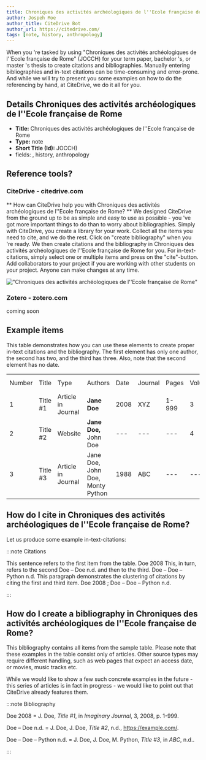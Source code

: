 ```yaml
---
title: Chroniques des activités archéologiques de l''Ecole française de Rome
author: Jospeh Moe
author_title: CiteDrive Bot
author_url: https://citedrive.com/
tags: [note, history, anthropology]
---
```


When you 're tasked by using "Chroniques des activités archéologiques de l''Ecole française de Rome" (JOCCH) for your term paper, bachelor 's, or master 's thesis to create citations and bibliographies.
Manually entering bibliographies and in-text citations can be time-consuming and error-prone. And while we will try to present you some examples on how to do the referencing by hand, at CiteDrive, we do it all for you.

## Details  Chroniques des activités archéologiques de l''Ecole française de Rome
* **Title:** Chroniques des activités archéologiques de l''Ecole française de Rome
* **Type:** note
* **Short Title (Id):** JOCCH)
* fields: , history, anthropology

## Reference tools?
### CiteDrive - citedrive.com
** How can CiteDrive help you with Chroniques des activités archéologiques de l''Ecole française de Rome? **
We designed CiteDrive from the ground up to be as simple and easy to use as possible - you 've got more important things to do than to worry about bibliographies. Simply with CiteDrive, you create a library for your work. Collect all the items you need to cite, and we do the rest. Click on "create bibliography" when you 're ready. We then create citations and the bibliography in Chroniques des activités archéologiques de l''Ecole française de Rome for you. For in-text-citations, simply select one or multiple items and press on the "cite"-button. Add collaborators to your project if you are working with other students on your project. Anyone can make changes at any time.


!["Chroniques des activités archéologiques de l''Ecole française de Rome"](images/chroniques-des-activites-archeologiques-de-lecole-francaise-de-rome.svg "Choose Chroniques des activités archéologiques de l''Ecole française de Rome in the CiteDrive App")

### Zotero - zotero.com

coming soon

## Example items

This table demonstrates how you can use these elements to create proper in-text citations and the bibliography. The first element has only one author, the second has two, and the third has three. Also, note that the second element has no date.


<table>
  <tr>
   <td>Number
   </td>
   <td>Title
   </td>
   <td>Type
   </td>
   <td>Authors
   </td>
   <td>Date
   </td>
   <td>Journal
   </td>
   <td>Pages
   </td>
   <td>Volume
   </td>
   <td>Issue
   </td>
   <td>Access Date
   </td>
  </tr>
  <tr>
   <td>1
   </td>
   <td>Title #1
   </td>
   <td>Article in Journal
   </td>
   <td><strong>Jane Doe</strong>
   </td>
   <td>2008
   </td>
   <td>XYZ
   </td>
   <td>1-999
   </td>
   <td>3
   </td>
   <td>2
   </td>
   <td>--
   </td>
  </tr>
  <tr>
   <td>
2
   </td>
   <td>Title #2
   </td>
   <td>Website
   </td>
   <td><strong>Jane Doe, </strong>John Doe
   </td>
   <td>---
   </td>
   <td>---
   </td>
   <td>---
   </td>
   <td>4
   </td>
   <td>---
   </td>
   <td>2020-05-01
   </td>
  </tr>
  <tr>
   <td>3
   </td>
   <td>Title #3
   </td>
   <td>Article in Journal
   </td>
   <td>Jane Doe, John Doe, Monty Python
   </td>
   <td>1988
   </td>
   <td>ABC
   </td>
   <td>---
   </td>
   <td>---
   </td>
   <td>16
   </td>
   <td>---
   </td>
  </tr>
</table>



## How do I cite in  Chroniques des activités archéologiques de l''Ecole française de Rome?

Let us produce some example in-text-citations:

:::note Citations


This sentence refers to the first item from the table. Doe 2008 This, in turn, refers to the second Doe – Doe n.d.
and then to the third.  Doe – Doe – Python n.d.
This paragraph demonstrates the clustering of citations by citing the first and third item. Doe 2008 ; Doe – Doe – Python n.d.

:::

## How do I create a bibliography in Chroniques des activités archéologiques de l''Ecole française de Rome?

This bibliography contains all items from the sample table. Please note that these examples in the table consist only of articles. Other source types may require different handling, such as web pages that expect an access date, or movies, music tracks etc.

While we would like to show a few such concrete examples in the future - this series of articles is in fact in progress - we would like to point out that CiteDrive already features them.

:::note Bibliography

Doe 2008 = J. Doe, <i>Title #1</i>, in  <i>Imaginary Journal</i>, 3, 2008, p. 1-999.

Doe – Doe n.d. = J. Doe, J. Doe, <i>Title #2</i>, n.d., https://example.com/.

Doe – Doe – Python n.d. = J. Doe, J. Doe, M. Python, <i>Title #3</i>, in  <i>ABC</i>, n.d..



:::


        